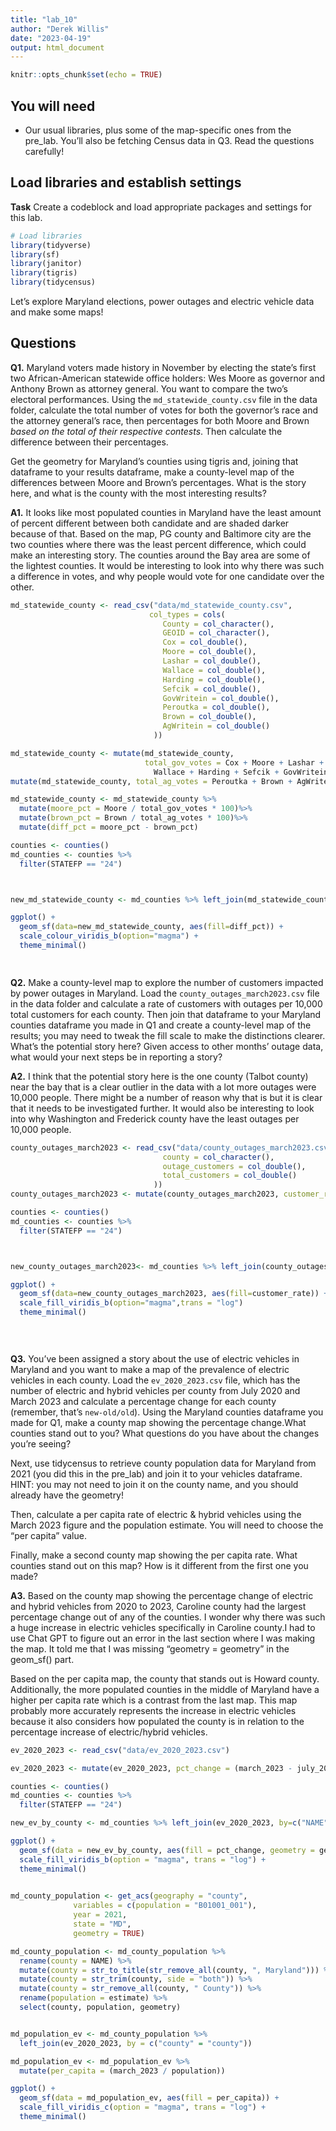 ```yaml
---
title: "lab_10"
author: "Derek Willis"
date: "2023-04-19"
output: html_document
---
```


```r
knitr::opts_chunk$set(echo = TRUE)
```

## You will need

* Our usual libraries, plus some of the map-specific ones from the pre_lab. You'll also be fetching Census data in Q3. Read the questions carefully!

## Load libraries and establish settings

**Task** Create a codeblock and load appropriate packages and settings for this lab.

```r
# Load libraries
library(tidyverse)
library(sf)
library(janitor)
library(tigris)
library(tidycensus)

```

Let's explore Maryland elections, power outages and electric vehicle data and make some maps! 

## Questions 

**Q1.** Maryland voters made history in November by electing the state's first two African-American statewide office holders: Wes Moore as governor and Anthony Brown as attorney general. You want to compare the two's electoral performances. Using the `md_statewide_county.csv` file in the data folder, calculate the total number of votes for both the governor's race and the attorney general's race, then percentages for both Moore and Brown _based on the total of their respective contests_. Then calculate the difference between their percentages.

Get the geometry for Maryland's counties using tigris and, joining that dataframe to your results dataframe, make a county-level map of the differences between Moore and Brown's percentages. What is the story here, and what is the county with the most interesting results?

**A1.** 
It looks like most populated counties in Maryland have the least amount of percent different between both candidate and are shaded darker because of that. Based on the map, PG county and Baltimore city are the two counties where there was the least percent difference, which could make an interesting story. The counties around the Bay area are some of the lightest counties. It would be interesting to look into why there was such a difference in votes, and why people would vote for one candidate over the other.
```r

md_statewide_county <- read_csv("data/md_statewide_county.csv",
                               col_types = cols(
                                  County = col_character(),
                                  GEOID = col_character(),
                                  Cox = col_double(),
                                  Moore = col_double(),
                                  Lashar = col_double(),
                                  Wallace = col_double(),
                                  Harding = col_double(),
                                  Sefcik = col_double(),
                                  GovWritein = col_double(),
                                  Peroutka = col_double(),
                                  Brown = col_double(),
                                  AgWritein = col_double()
                                ))

md_statewide_county <- mutate(md_statewide_county,
                              total_gov_votes = Cox + Moore + Lashar +
                                Wallace + Harding + Sefcik + GovWritein)%>%
mutate(md_statewide_county, total_ag_votes = Peroutka + Brown + AgWritein)

md_statewide_county <- md_statewide_county %>%
  mutate(moore_pct = Moore / total_gov_votes * 100)%>%
  mutate(brown_pct = Brown / total_ag_votes * 100)%>%
  mutate(diff_pct = moore_pct - brown_pct)

counties <- counties()
md_counties <- counties %>%
  filter(STATEFP == "24")



new_md_statewide_county <- md_counties %>% left_join(md_statewide_county, by=c("GEOID"="GEOID"))

ggplot() +
  geom_sf(data=new_md_statewide_county, aes(fill=diff_pct)) +
  scale_colour_viridis_b(option="magma") +
  theme_minimal()

  

```

**Q2.** Make a county-level map to explore the number of customers impacted by power outages in Maryland. Load the `county_outages_march2023.csv` file in the data folder and calculate a rate of customers with outages per 10,000 total customers for each county. Then join that dataframe to your Maryland counties dataframe you made in Q1 and create a county-level map of the results; you may need to tweak the fill scale to make the distinctions clearer. What's the potential story here? Given access to other months' outage data, what would your next steps be in reporting a story?

**A2.** 
I think that the potential story here is the one county (Talbot county) near the bay that is a clear outlier in the data with a lot more outages were 10,000 people. There might be a number of reason why that is but it is clear that it needs to be investigated further.  It would also be interesting to look into why Washington and Frederick county have the least outages per 10,000 people. 
```r
county_outages_march2023 <- read_csv("data/county_outages_march2023.csv", col_types = cols(
                                  county = col_character(),
                                  outage_customers = col_double(),
                                  total_customers = col_double()
                                ))
county_outages_march2023 <- mutate(county_outages_march2023, customer_rate = (outage_customers / total_customers) * 10000)

counties <- counties()
md_counties <- counties %>%
  filter(STATEFP == "24")



new_county_outages_march2023<- md_counties %>% left_join(county_outages_march2023, by=c("NAME"="county"))

ggplot() +
  geom_sf(data=new_county_outages_march2023, aes(fill=customer_rate)) +
  scale_fill_viridis_b(option="magma",trans = "log")
  theme_minimal()

  
  


```

**Q3.** You've been assigned a story about the use of electric vehicles in Maryland and you want to make a map of the prevalence of electric vehicles in each county. Load the `ev_2020_2023.csv` file, which has the number of electric and hybrid vehicles per county from July 2020 and March 2023 and calculate a percentage change for each county (remember, that's `new-old/old`). Using the Maryland counties dataframe you made for Q1, make a county map showing the percentage change.What counties stand out to you? What questions do you have about the changes you're seeing?

Next, use tidycensus to retrieve county population data for Maryland from 2021 (you did this in the pre_lab) and join it to your vehicles dataframe. HINT: you may not need to join it on the county name, and you should already have the geometry!

Then, calculate a per capita rate of electric & hybrid vehicles using the March 2023 figure and the population estimate. You will need to choose the "per capita" value.

Finally, make a second county map showing the per capita rate. What counties stand out on this map? How is it different from the first one you made?

**A3.** 
Based on the county map showing the percentage change of electric and hybrid vehicles from 2020 to 2023, Caroline county had the largest percentage change out of any of the counties. I wonder why there was such a huge increase in electric vehicles specifically in Caroline county.I had to use Chat GPT to figure out an error in the last section where I was making the map. It told me that I was missing "geometry = geometry" in the geom_sf() part.

Based on the per capita map, the county that stands out is Howard county. Additionally, the more populated counties in the middle of Maryland have a higher per capita rate which is a contrast from the last map. This map probably more accurately represents the increase in electric vehicles because it also considers how populated the county is in relation to the percentage increase of electric/hybrid vehicles.

```r
ev_2020_2023 <- read_csv("data/ev_2020_2023.csv")

ev_2020_2023 <- mutate(ev_2020_2023, pct_change = (march_2023 - july_2020) / july_2020)

counties <- counties()
md_counties <- counties %>%
  filter(STATEFP == "24")

new_ev_by_county <- md_counties %>% left_join(ev_2020_2023, by=c("NAME"="county"))

ggplot() +
  geom_sf(data = new_ev_by_county, aes(fill = pct_change, geometry = geometry)) +
  scale_fill_viridis_b(option = "magma", trans = "log") +
  theme_minimal()
  

```
```r
md_county_population <- get_acs(geography = "county",
              variables = c(population = "B01001_001"),
              year = 2021,
              state = "MD",
              geometry = TRUE)

md_county_population <- md_county_population %>%
  rename(county = NAME) %>%
  mutate(county = str_to_title(str_remove_all(county, ", Maryland"))) %>%
  mutate(county = str_trim(county, side = "both")) %>%
  mutate(county = str_remove_all(county, " County")) %>%
  rename(population = estimate) %>%
  select(county, population, geometry)


md_population_ev <- md_county_population %>%
  left_join(ev_2020_2023, by = c("county" = "county"))

md_population_ev <- md_population_ev %>%
  mutate(per_capita = (march_2023 / population))

ggplot() +
  geom_sf(data = md_population_ev, aes(fill = per_capita)) +
  scale_fill_viridis_c(option = "magma", trans = "log") +
  theme_minimal()
```

